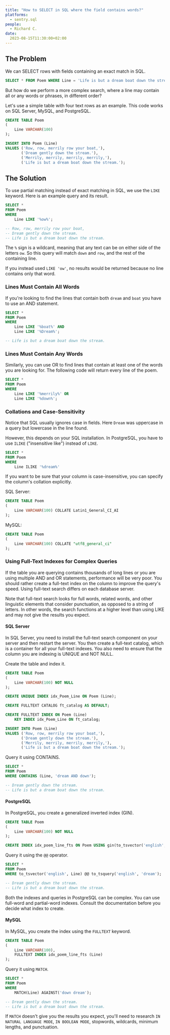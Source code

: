 ```yaml
---
title: "How to SELECT in SQL where the field contains words?"
platforms: 
  - sentry.sql
people: 
  - Richard C.
date: 
  2023-08-15T11:30:00+02:00
---
```


## The Problem

We can SELECT rows with fields containing an exact match in SQL.

```sql
SELECT * FROM Poem WHERE Line = 'Life is but a dream boat down the stream.';
```

But how do we perform a more complex search, where a line may contain all or any words or phrases, in different order?

Let's use a simple table with four text rows as an example. This code works on SQL Server, MySQL, and PostgreSQL.

```sql
CREATE TABLE Poem
(
    Line VARCHAR(100)
);

INSERT INTO Poem (Line)
VALUES ('Row, row, merrily row your boat,'),
       ('Dream gently down the stream.'),
       ('Merrily, merrily, merrily, merrily,'),
       ('Life is but a dream boat down the stream.');
```

## The Solution

To use partial matching instead of exact matching in SQL, we use the `LIKE` keyword. Here is an example query and its result.

```sql
SELECT *
FROM Poem
WHERE
    Line LIKE '%ow%';

-- Row, row, merrily row your boat,
-- Dream gently down the stream.
-- Life is but a dream boat down the stream.
```

The `%` sign is a wildcard, meaning that any text can be on either side of the letters `ow`. So this query will match `down` and `row`, and the rest of the containing line.

If you instead used `LIKE 'ow'`, no results would be returned because no line contains only that word.

### Lines Must Contain All Words

If you're looking to find the lines that contain both `dream` and `boat` you have to use an AND statement.

```sql
SELECT *
FROM Poem
WHERE
    Line LIKE '%boat%' AND
    Line LIKE '%Dream%';

-- Life is but a dream boat down the stream.
```

### Lines Must Contain Any Words

Similarly, you can use OR to find lines that contain at least one of the words you are looking for. The following code will return every line of the poem.

```sql
SELECT *
FROM Poem
WHERE
    Line LIKE '%merrily%' OR
    Line LIKE '%down%';
```

### Collations and Case-Sensitivity

Notice that SQL usually ignores case in fields. Here `Dream` was uppercase in a query but lowercase in the line found.

However, this depends on your SQL installation. In PostgreSQL, you have to use `ILIKE` ("insensitive like") instead of `LIKE`. 

```sql
SELECT *
FROM Poem
WHERE
    Line ILIKE '%dream%'
```

If you want to be sure that your column is case-insensitive, you can specify the column's collation explicitly.

SQL Server:

```sql
CREATE TABLE Poem
(
    Line VARCHAR(100) COLLATE Latin1_General_CI_AI
);
```

MySQL:

```sql
CREATE TABLE Poem
(
    Line VARCHAR(100) COLLATE "utf8_general_ci"
);
```

### Using Full-Text Indexes for Complex Queries

If the table you are querying contains thousands of long lines or you are using multiple AND and OR statements, performance will be very poor. You should rather create a full-text index on the column to improve the query's speed. Using full-text search differs on each database server.

Note that full-text search looks for full words, related words, and other linguistic elements that consider punctuation, as opposed to a string of letters. In other words, the search functions at a higher level than using LIKE and may not give the results you expect.

#### SQL Server

In SQL Server, you need to install the full-text search component on your server and then restart the server. You then create a full-text catalog, which is a container for all your full-text indexes. You also need to ensure that the column you are indexing is UNIQUE and NOT NULL.

Create the table and index it.

```sql
CREATE TABLE Poem
(
    Line VARCHAR(100) NOT NULL
);

CREATE UNIQUE INDEX idx_Poem_Line ON Poem (Line);

CREATE FULLTEXT CATALOG ft_catalog AS DEFAULT;

CREATE FULLTEXT INDEX ON Poem (Line)
    KEY INDEX idx_Poem_Line ON ft_catalog;

INSERT INTO Poem (Line)
VALUES ('Row, row, merrily row your boat,'),
       ('Dream gently down the stream.'),
       ('Merrily, merrily, merrily, merrily,'),
       ('Life is but a dream boat down the stream.');
```

Query it using CONTAINS.

```sql
SELECT *
FROM Poem
WHERE CONTAINS (Line, 'dream AND down');

-- Dream gently down the stream.
-- Life is but a dream boat down the stream.
```

#### PostgreSQL

In PostgreSQL, you create a generalized inverted index (GIN).

```sql
CREATE TABLE Poem
(
    Line VARCHAR(100) NOT NULL
);

CREATE INDEX idx_poem_line_fts ON Poem USING gin(to_tsvector('english', Line));
```

Query it using the `@@` operator.

```sql
SELECT *
FROM Poem
WHERE to_tsvector('english', Line) @@ to_tsquery('english', 'dream');

-- Dream gently down the stream.
-- Life is but a dream boat down the stream.
```

Both the indexes and queries in PostgreSQL can be complex. You can use full-word and partial-word indexes. Consult the documentation before you decide what index to create.

#### MySQL

In MySQL, you create the index using the `FULLTEXT` keyword.

```sql
CREATE TABLE Poem
(
    Line VARCHAR(100),
    FULLTEXT INDEX idx_poem_line_fts (Line)
);
```

Query it using `MATCH`.

```sql
SELECT *
FROM Poem
WHERE
    MATCH(Line) AGAINST('down dream');

-- Dream gently down the stream.
-- Life is but a dream boat down the stream.
```

If `MATCH` doesn't give you the results you expect, you'll need to research `IN NATURAL LANGUAGE MODE`, `IN BOOLEAN MODE`, stopwords, wildcards, minimum lengths, and punctuation.
